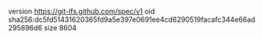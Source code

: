 version https://git-lfs.github.com/spec/v1
oid sha256:dc5fd51431620365fd9a5e397e0691ee4cd6290519facafc344e66ad295896d6
size 8604
